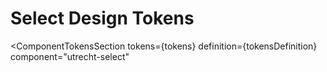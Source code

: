 <!-- @license CC0-1.0 -->


<Meta id="html-select--design-tokens" title="HTML Component/Select/Design Tokens" />

# Select Design Tokens

<ComponentTokensSection
  tokens={tokens}
  definition={tokensDefinition}
  component="utrecht-select"
></ComponentTokensSection>
